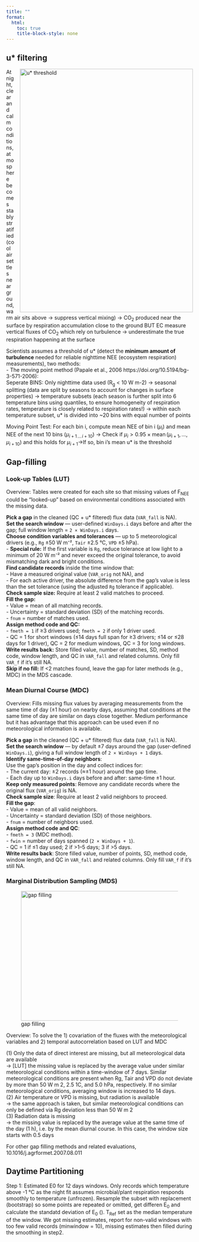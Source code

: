 ```yaml
---
title: ""
format:
  html:
    toc: true
    title-block-style: none
---
```


## u\* filtering

<img src="img/u%2A%20threshold.png" alt="u* threshold" style="float: right; margin-left: 15px; " width="467" height="657"/>

At night, clear and calm conditions, atmosphere becomes stably stratified (cool air settles near ground, warm air sits above -\> suppress vertical mixing) -\> CO~2~ produced near the surface by respiration accumulation close to the ground BUT EC measure vertical fluxes of CO~2~ which rely on turbulence -\> underestimate the true respiration happening at the surface

Scientists assumes a threshold of u\* (detect the **minimum amount of turbulence** needed for reliable nighttime NEE (ecosystem respiration) measurements), two methods:\
- The moving point method (Papale et al., 2006 https://doi.org/10.5194/bg-3-571-2006):\
Seperate BINS: Only nighttime data used (R~g~ \< 10 W m-2) -\> seasonal splitting (data are split by seasons to account for changes in surface properties) -\> temperature subsets (each season is further split into 6 temperature bins using quantiles, to ensure homogeneity of respiration rates, temperature is closely related to respiration rates!) -\> within each temperature subset, u\* is divided into \~20 bins with equal number of points

Moving Point Test: For each bin i, compute mean NEE of bin i ($\mu_i$) and mean NEE of the next 10 bins ($\mu_{i+1\,\ldots\,i+10}$) -\> Check if $\mu_i > 0.95 \times \operatorname{mean}(\mu_{i+1}, \ldots, \mu_{i+10})$ and this holds for $\mu_{i+1}$-\>If so, bin i's mean u\* is the threshold\

## Gap-filling

### Look-up Tables (LUT)

Overview: Tables were created for each site so that missing values of F~NEE~ could be "looked-up" based on environmental conditions associated with the missing data.

**Pick a gap** in the cleaned (QC + u\* filtered) flux data (`VAR_fall` is NA).\
**Set the search window** — user-defined `WinDays.i` days before and after the gap; full window length = `2 × WinDays.i` days.\
**Choose condition variables and tolerances** — up to 5 meteorological drivers (e.g., `Rg` ±50 W m⁻², `Tair` ±2.5 °C, `VPD` ±5 hPa).\
- **Special rule:** If the first variable is `Rg`, reduce tolerance at low light to a minimum of 20 W m⁻² and never exceed the original tolerance, to avoid mismatching dark and bright conditions.\
**Find candidate records** inside the time window that:\
- Have a measured original value (`VAR_orig` not NA), and\
- For each active driver, the absolute difference from the gap’s value is less than the set tolerance (using the adjusted `Rg` tolerance if applicable).\
**Check sample size:** Require at least 2 valid matches to proceed.\
**Fill the gap:**\
- Value = mean of all matching records.\
- Uncertainty = standard deviation (SD) of the matching records.\
- `fnum` = number of matches used.\
**Assign method code and QC:**\
- `fmeth = 1` if ≥3 drivers used; `fmeth = 2` if only 1 driver used.\
- QC = 1 for short windows (≤14 days full span for ≥3 drivers; ≤14 or ≤28 days for 1 driver), QC = 2 for medium windows, QC = 3 for long windows.\
**Write results back:** Store filled value, number of matches, SD, method code, window length, and QC in `VAR_fall` and related columns. Only fill `VAR_f` if it’s still NA.\
**Skip if no fill:** If \<2 matches found, leave the gap for later methods (e.g., MDC) in the MDS cascade.

### Mean Diurnal Course (MDC)

Overview: Fills missing flux values by averaging measurements from the same time of day (±1 hour) on nearby days, assuming that conditions at the same time of day are similar on days close together. Medium performance but it has advantage that this approach can be used even if no meteorological information is available.

**Pick a gap** in the cleaned (QC + u\* filtered) flux data (`VAR_fall` is NA).\
**Set the search window** — by default ±7 days around the gap (user-defined `WinDays.i`), giving a full window length of `2 × WinDays + 1` days.\
**Identify same-time-of-day neighbors**:\
Use the gap’s position in the day and collect indices for:\
- The current day: ±2 records (≈±1 hour) around the gap time.\
- Each day up to `WinDays.i` days before and after: same-time ±1 hour.\
**Keep only measured points**: Remove any candidate records where the original flux (`VAR_orig`) is NA.\
**Check sample size**: Require at least 2 valid neighbors to proceed.\
**Fill the gap**:\
- Value = mean of all valid neighbors.\
- Uncertainty = standard deviation (SD) of those neighbors.\
- `fnum` = number of neighbors used.\
**Assign method code and QC**:\
- `fmeth = 3` (MDC method).\
- `fwin` = number of days spanned (`2 × WinDays + 1`).\
- QC = 1 if ≤1 day used; 2 if \>1–5 days; 3 if \>5 days.\
**Write results back**: Store filled value, number of points, SD, method code, window length, and QC in `VAR_fall` and related columns. Only fill `VAR_f` if it’s still NA.

### Marginal Distribution Sampling (MDS)

![gap filling](img/gapfilling.png){style="float: right; margin-left: 15px;" width="450" height="350"}

Overview: To solve the 1) covariation of the fluxes with the meteorological variables and 2) temporal autocorrelation based on LUT and MDC

\(1\) Only the data of direct interest are missing, but all meteorological data are available\
-\> \[LUT\] the missing value is replaced by the average value under similar meteorological conditions within a time-window of 7 days. Similar meteorological conditions are present when Rg, Tair and VPD do not deviate by more than 50 W m 2, 2.5 1C, and 5.0 hPa, respectively. If no similar meteorological conditions, averaging window is increased to 14 days.\
(2) Air temperature or VPD is missing, but radiation is available\
-\> the same approach is taken, but similar meteorological conditions can only be defined via Rg deviation less than 50 W m 2\
(3) Radiation data is missing\
-\> the missing value is replaced by the average value at the same time of the day (1 h), i.e. by the mean diurnal course. In this case, the window size starts with 0.5 days

For other gap filling methods and related evaluations, 10.1016/j.agrformet.2007.08.011

## Daytime Partitioning

Step 1: Estimated E0 for 12 days windows. Only records which temperature above -1 °C as the night fit assumes microbial/plant respiration responds smoothly to temperature (unfrozen). Resample the subset with replacement (bootstrap) so some points are repeated or omitted, get differen E~0~ and calculate the standatd deviation of E~0~ (). T~Ref~ set as the median temperature of the window. We got missing estimates, report for non-valid windows with too few valid records (minwindow = 10), missing estimates then filled during the smoothing in step2.

